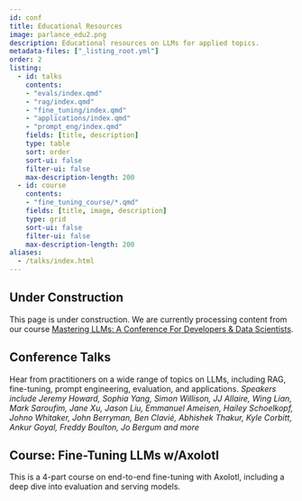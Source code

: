 ```yaml
---
id: conf
title: Educational Resources
image: parlance_edu2.png
description: Educational resources on LLMs for applied topics.
metadata-files: ["_listing_root.yml"]
order: 2
listing:
  - id: talks
    contents: 
    - "evals/index.qmd"
    - "rag/index.qmd"
    - "fine_tuning/index.qmd"
    - "applications/index.qmd"
    - "prompt_eng/index.qmd"
    fields: [title, description]
    type: table
    sort: order
    sort-ui: false
    filter-ui: false
    max-description-length: 200
  - id: course
    contents: 
    - "fine_tuning_course/*.qmd"
    fields: [title, image, description]
    type: grid
    sort-ui: false
    filter-ui: false
    max-description-length: 200
aliases:
  - /talks/index.html
---
```


:::{.callout-caution}
## Under Construction

This page is under construction.  We are currently processing content from our course [Mastering LLMs: A Conference For Developers & Data Scientists](https://maven.com/parlance-labs/fine-tuning).

:::

## Conference Talks

Hear from practitioners on a wide range of topics on LLMs, including RAG, fine-tuning, prompt engineering, evaluation, and applications.  _Speakers include Jeremy Howard, Sophia Yang, Simon Willison, JJ Allaire, Wing Lian, Mark Saroufim, Jane Xu, Jason Liu, Emmanuel Ameisen, Hailey Schoelkopf, Johno Whitaker, John Berryman, Ben Clavié, Abhishek Thakur, Kyle Corbitt, Ankur Goyal, Freddy Boulton, Jo Bergum and more_

:::{#talks}
:::

## Course: Fine-Tuning LLMs w/Axolotl

This is a 4-part course on end-to-end fine-tuning with Axolotl, including a deep dive into evaluation and serving models.

:::{#course}
:::

<center><script async data-uid="6379a28bdb" src="https://hamel.ck.page/6379a28bdb/index.js"></script></center>